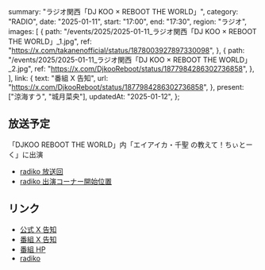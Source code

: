   summary: "ラジオ関西「DJ KOO × REBOOT THE WORLD」",
  category: "RADIO",
  date: "2025-01-11",
  start: "17:00",
  end: "17:30",
  region: "ラジオ",
  images: [
    {
      path: "/events/2025/2025-01-11_ラジオ関西「DJ KOO × REBOOT THE WORLD」_1.jpg",
      ref: "https://x.com/takanenofficial/status/1878003927897330098",
    },
    {
      path: "/events/2025/2025-01-11_ラジオ関西「DJ KOO × REBOOT THE WORLD」_2.jpg",
      ref: "https://x.com/DjkooReboot/status/1877984286302736858",
    },
  ],
  link: {
    text: "番組 X 告知",
    url: "https://x.com/DjkooReboot/status/1877984286302736858",
  },
  present: ["涼海すう", "城月菜央"],
  updatedAt: "2025-01-12",
};

## 放送予定

「DJKOO REBOOT THE WORLD」内「エイアイカ・千聖 の教えて！ちぃとーく」に出演

- [radiko 放送回](https://radiko.jp/#!/ts/CRK/20250111170000)
- [radiko 出演コーナー開始位置](https://radiko.jp/#!/ts/CRK/20250111171825)

## リンク

- [公式 X 告知](https://x.com/takanenofficial/status/1878003927897330098)
- [番組 X 告知](https://x.com/DjkooReboot/status/1877984286302736858)
- [番組 HP](https://djkoo-rtw.com/)
- [radiko](https://radiko.jp/#!/ts/CRK/20250111170000)
